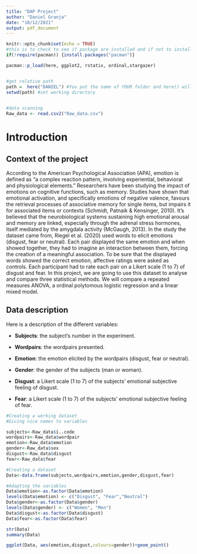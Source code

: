---
title: "DAP Project"
author: "Daniel Granja"
date: "10/12/2021"
output: pdf_document
---

```{r setup, include=FALSE}
knitr::opts_chunk$set(echo = TRUE)
#this is to check to see if package are installed and if not to install them or just load them if they are installed!
if(!require(pacman)) {install.packages("pacman")}

pacman::p_load(here, ggplot2, rstatix, ordinal,stargazer)


#get relative path
path =  here("DANIEL") #You put the name of YOUR folder and here() will find the relative path for you ! 
setwd(path) #set working directory

 
#data scanning 
Raw_data <- read.csv2("Raw_data.csv")
```


Introduction
============

Context of the project
----------------------

According to the American Psychological Association (APA), emotion is defined as “a complex reaction pattern, involving experiential, behavioral and physiological elements.”
Researchers have been studying the impact of emotions on cognitive functions, such as memory. Studies have shown that emotional activation, and specifically emotions of negative valence, favours the retrieval processes of associative memory for single items, but impairs it for associated items or contexts (Schmidt, Patnaik & Kensinger, 2010).
It's believed that the neurobiological systems sustaining high emotional arousal and memory are linked, especially through the adrenal stress hormones, itself mediated by the amygdala activity (McGaugh, 2013).
In the study the dataset came from, Riegel et al. (2020) used words to elicit emotions (disgust, fear or neutral). Each pair displayed the same emotion and when showed together, they had to imagine an interaction between them, forcing the creation of a meaningful association. To be sure that the displayed words showed the correct emotion, affective ratings were asked as controls. Each participant had to rate each pair on a Likert scale (1 to 7) of disgust and fear.
In this project, we are going to use this dataset to analyse and compare three statistical methods. We will compare a repeated measures ANOVA, a ordinal polytomous logistic regression and a linear mixed model. 

Data description
----------------
Here is a description of the different variables:

* **Subjects**: the subject's number in the experiment.

* **Wordpairs**: the wordpairs presented.

* **Emotion**: the emotion elicited by the wordpairs (disgust, fear or neutral).

* **Gender**: the gender of the subjects (man or woman).

* **Disgust**: a Likert scale (1 to 7) of the subjects’ emotional subjective feeling of disgust.

* **Fear**: a Likert scale (1 to 7) of the subjects’ emotional subjective feeling of fear.

```{r, echo=FALSE}
#Creating a working dataset
#Giving nice names to variables

subjects<-Raw_data$ï..code
wordpairs<-Raw_data$wordpair
emotion<-Raw_data$emotion
gender<-Raw_data$sex
disgust<-Raw_data$disgust
fear<-Raw_data$fear

#Creating a dataset
Data<-data.frame(subjects,wordpairs,emotion,gender,disgust,fear)

#Adapting the variables
Data$emotion<-as.factor(Data$emotion)
levels(Data$emotion) <- c("Disgust", "Fear","Neutral")
Data$gender<-as.factor(Data$gender)
levels(Data$gender) <- c("Women", "Men")
Data$disgust<-as.factor(Data$disgust)
Data$fear<-as.factor(Data$fear)
```



```{r basic explor, comment = NA}
str(Data)
summary(Data)
```


```{r}
ggplot(Data, aes(emotion,disgust,colours=gender))+geom_point()
```
